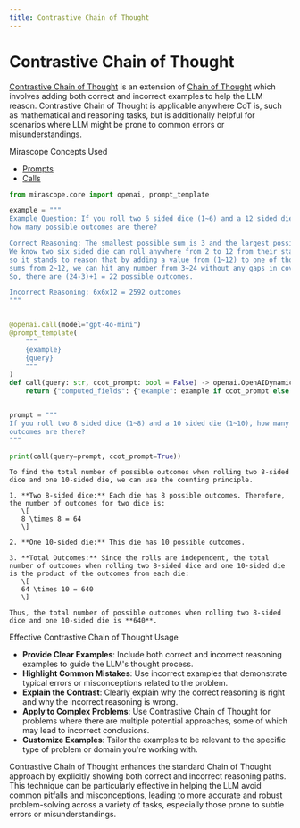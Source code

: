 ```yaml
---
title: Contrastive Chain of Thought
---
```


# Contrastive Chain of Thought

[Contrastive Chain of Thought](https://arxiv.org/pdf/2311.09277) is an extension of [Chain of Thought](https://arxiv.org/abs/2201.11903) which involves adding both correct and incorrect examples to help the LLM reason. Contrastive Chain of Thought is applicable anywhere CoT is, such as mathematical and reasoning tasks, but is additionally helpful for scenarios where LLM might be prone to common errors or misunderstandings.

<div class="admonition tip">
<p class="admonition-title">Mirascope Concepts Used</p>
<ul>
<li><a href="../../../../learn/prompts/">Prompts</a></li>
<li><a href="../../../../learn/calls/">Calls</a></li>
</ul>
</div>


```python
from mirascope.core import openai, prompt_template

example = """
Example Question: If you roll two 6 sided dice (1~6) and a 12 sided die (1~12),
how many possible outcomes are there?

Correct Reasoning: The smallest possible sum is 3 and the largest possible sum is 24.
We know two six sided die can roll anywhere from 2 to 12 from their standalone sums,
so it stands to reason that by adding a value from (1~12) to one of those possible
sums from 2~12, we can hit any number from 3~24 without any gaps in coverage.
So, there are (24-3)+1 = 22 possible outcomes.

Incorrect Reasoning: 6x6x12 = 2592 outcomes
"""


@openai.call(model="gpt-4o-mini")
@prompt_template(
    """
    {example}
    {query}
    """
)
def call(query: str, ccot_prompt: bool = False) -> openai.OpenAIDynamicConfig:
    return {"computed_fields": {"example": example if ccot_prompt else ""}}


prompt = """
If you roll two 8 sided dice (1~8) and a 10 sided die (1~10), how many possible
outcomes are there?
"""

print(call(query=prompt, ccot_prompt=True))
```

    To find the total number of possible outcomes when rolling two 8-sided dice and one 10-sided die, we can use the counting principle. 
    
    1. **Two 8-sided dice:** Each die has 8 possible outcomes. Therefore, the number of outcomes for two dice is:
       \[
       8 \times 8 = 64
       \]
    
    2. **One 10-sided die:** This die has 10 possible outcomes.
    
    3. **Total Outcomes:** Since the rolls are independent, the total number of outcomes when rolling two 8-sided dice and one 10-sided die is the product of the outcomes from each die:
       \[
       64 \times 10 = 640
       \]
    
    Thus, the total number of possible outcomes when rolling two 8-sided dice and one 10-sided die is **640**.


<div class="admonition tip">
<p class="admonition-title">Effective Contrastive Chain of Thought Usage</p>
<ul>
<li><strong>Provide Clear Examples</strong>: Include both correct and incorrect reasoning examples to guide the LLM's thought process.</li>
<li><strong>Highlight Common Mistakes</strong>: Use incorrect examples that demonstrate typical errors or misconceptions related to the problem.</li>
<li><strong>Explain the Contrast</strong>: Clearly explain why the correct reasoning is right and why the incorrect reasoning is wrong.</li>
<li><strong>Apply to Complex Problems</strong>: Use Contrastive Chain of Thought for problems where there are multiple potential approaches, some of which may lead to incorrect conclusions.</li>
<li><strong>Customize Examples</strong>: Tailor the examples to be relevant to the specific type of problem or domain you're working with.</li>
</ul>
</div>

Contrastive Chain of Thought enhances the standard Chain of Thought approach by explicitly showing both correct and incorrect reasoning paths. This technique can be particularly effective in helping the LLM avoid common pitfalls and misconceptions, leading to more accurate and robust problem-solving across a variety of tasks, especially those prone to subtle errors or misunderstandings.
